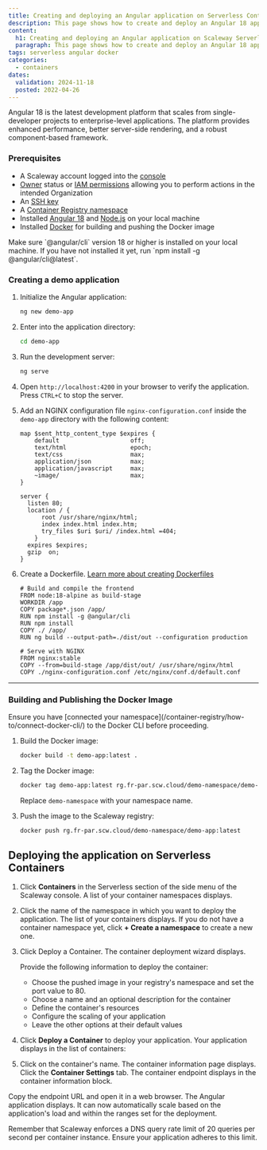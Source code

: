 ```yaml
---
title: Creating and deploying an Angular application on Serverless Containers
description: This page shows how to create and deploy an Angular 18 application on Scaleway Serverless Containers.
content:
  h1: Creating and deploying an Angular application on Scaleway Serverless Containers
  paragraph: This page shows how to create and deploy an Angular 18 application on Scaleway Serverless Containers.
tags: serverless angular docker
categories:
  - containers
dates:
  validation: 2024-11-18
  posted: 2022-04-26
---
```


Angular 18 is the latest development platform that scales from single-developer projects to enterprise-level applications. The platform provides enhanced performance, better server-side rendering, and a robust component-based framework.

### Prerequisites

<Macro id="requirements" />

- A Scaleway account logged into the [console](https://console.scaleway.com)
- [Owner](/iam/concepts/#owner) status or [IAM permissions](/iam/concepts/#permission) allowing you to perform actions in the intended Organization
- An [SSH key](/organizations-and-projects/how-to/create-ssh-key/)
- A [Container Registry namespace](/container-registry/how-to/create-namespace/)
- Installed [Angular 18](https://angular.dev/installation) and [Node.js](https://nodejs.org/en/learn/getting-started/how-to-install-nodejs) on your local machine
- Installed [Docker](/tutorials/install-docker-ubuntu-jammy-jellyfish/) for building and pushing the Docker image

<Message type="important">
Make sure `@angular/cli` version 18 or higher is installed on your local machine. If you have not installed it yet, run `npm install -g @angular/cli@latest`.
</Message>

### Creating a demo application

1. Initialize the Angular application:
   ```bash
   ng new demo-app
   ```
2. Enter into the application directory:
   ```bash
   cd demo-app
   ```
3. Run the development server:
   ```bash
   ng serve
   ```
4. Open `http://localhost:4200` in your browser to verify the application. Press `CTRL+C` to stop the server.

5. Add an NGINX configuration file `nginx-configuration.conf` inside the `demo-app` directory with the following content:
   ```nginx
   map $sent_http_content_type $expires {
       default                    off;
       text/html                  epoch;
       text/css                   max;
       application/json           max;
       application/javascript     max;
       ~image/                    max;
   }

   server {
     listen 80;
     location / {
         root /usr/share/nginx/html;
         index index.html index.htm;
         try_files $uri $uri/ /index.html =404;
       }
     expires $expires;
     gzip  on;
   }
   ```

6. Create a Dockerfile. [Learn more about creating Dockerfiles](https://docs.docker.com/get-started/docker-concepts/building-images/writing-a-dockerfile/)
   ```
   # Build and compile the frontend
   FROM node:18-alpine as build-stage
   WORKDIR /app
   COPY package*.json /app/
   RUN npm install -g @angular/cli
   RUN npm install
   COPY ./ /app/
   RUN ng build --output-path=./dist/out --configuration production

   # Serve with NGINX
   FROM nginx:stable
   COPY --from=build-stage /app/dist/out/ /usr/share/nginx/html
   COPY ./nginx-configuration.conf /etc/nginx/conf.d/default.conf
   ```

---

### Building and Publishing the Docker Image

<Message type="important">
Ensure you have [connected your namespace](/container-registry/how-to/connect-docker-cli/) to the Docker CLI before proceeding.
</Message>

1. Build the Docker image:
   ```bash
   docker build -t demo-app:latest .
   ```
2. Tag the Docker image:
   ```bash
   docker tag demo-app:latest rg.fr-par.scw.cloud/demo-namespace/demo-app:latest
   ```
   Replace `demo-namespace` with your namespace name.

3. Push the image to the Scaleway registry:
   ```bash
   docker push rg.fr-par.scw.cloud/demo-namespace/demo-app:latest
   ```

## Deploying the application on Serverless Containers

1. Click **Containers** in the Serverless section of the side menu of the Scaleway console. A list of your container namespaces displays.
2. Click the name of the namespace in which you want to deploy the application. The list of your containers displays.
    <Message type="tip">
      If you do not have a container namespace yet, click **+ Create a namespace** to create a new one.
    </Message>
3. Click Deploy a Container. The container deployment wizard displays.

    Provide the following information to deploy the container:
      - Choose the pushed image in your registry's namespace and set the port value to 80.
        <Lightbox src="scaleway-choose-container.webp" alt="" />
      - Choose a name and an optional description for the container
      - Define the container's resources
      - Configure the scaling of your application
      - Leave the other options at their default values
4. Click **Deploy a Container** to deploy your application. Your application displays in the list of containers:
    <Lightbox src="scaleway-deployed-containers.webp" alt="" />
5. Click on the container's name. The container information page displays. Click the **Container Settings** tab. The container endpoint displays in the container information block.
    <Lightbox src="scaleway-container-endpoint.webp" alt="" />

Copy the endpoint URL and open it in a web browser. The Angular application displays. It can now automatically scale based on the application's load and within the ranges set for the deployment.

<Message type="tip">
  Remember that Scaleway enforces a DNS query rate limit of 20 queries per second per container instance. Ensure your application adheres to this limit.
</Message>
